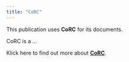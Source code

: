 ---
title: "CoRC"
---

This publication uses **CoRC** for its documents.

CoRC is a ...



Klick here to find out more about [**CoRC**](https://jpahle.github.io/CoRC/). 